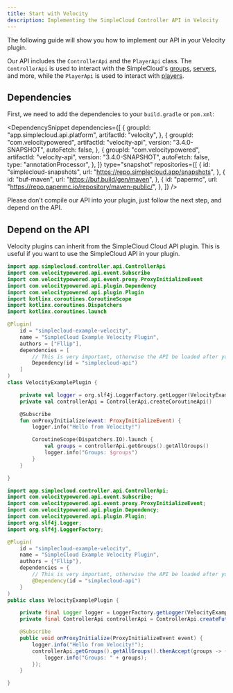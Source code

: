 ```yaml
---
title: Start with Velocity
description: Implementing the SimpleCloud Controller API in Velocity
---
```


The following guide will show you how to implement our API in your Velocity plugin.

Our API includes the `ControllerApi` and the `PlayerApi` class. The `ControllerApi` is used to interact with the SimpleCloud's [groups](/manual/setup/groups), [servers](/manual/setup/servers), and more, while the `PlayerApi` is used to interact with [players](/manual/droplets/player).

## Dependencies

First, we need to add the dependencies to your `build.gradle` or `pom.xml`:

<DependencySnippet
  dependencies={[
    {
      groupId: "app.simplecloud.api.platform",
      artifactId: "velocity",
    },
    {
      groupId: "com.velocitypowered",
      artifactId: "velocity-api",
      version: "3.4.0-SNAPSHOT",
      autoFetch: false,
    },
    {
      groupId: "com.velocitypowered",
      artifactId: "velocity-api",
      version: "3.4.0-SNAPSHOT",
      autoFetch: false,
      type: "annotationProcessor",
    },
  ]}
  type="snapshot"
  repositories={[
    {
      id: "simplecloud-snapshots",
      url: "https://repo.simplecloud.app/snapshots",
    },
    {
      id: "buf-maven",
      url: "https://buf.build/gen/maven",
    },
    {
      id: "papermc",
      url: "https://repo.papermc.io/repository/maven-public/",
    },
  ]}
/>

<Callout type="warn">
  Please don't compile our API into your plugin, just follow the next step, and
  depend on the API.
</Callout>

## Depend on the API

Velocity plugins can inherit from the SimpleCloud Cloud API plugin. This is useful if you want to use the SimpleCloud API in your plugin.

```kotlin tab="Kotlin"
import app.simplecloud.controller.api.ControllerApi
import com.velocitypowered.api.event.Subscribe
import com.velocitypowered.api.event.proxy.ProxyInitializeEvent
import com.velocitypowered.api.plugin.Dependency
import com.velocitypowered.api.plugin.Plugin
import kotlinx.coroutines.CoroutineScope
import kotlinx.coroutines.Dispatchers
import kotlinx.coroutines.launch

@Plugin(
    id = "simplecloud-example-velocity",
    name = "SimpleCloud Example Velocity Plugin",
    authors = ["Fllip"],
    dependencies = [
        // This is very important, otherwise the API be loaded after your plugin
        Dependency(id = "simplecloud-api")
    ]
)
class VelocityExamplePlugin {

    private val logger = org.slf4j.LoggerFactory.getLogger(VelocityExamplePlugin::class.java)
    private val controllerApi = ControllerApi.createCoroutineApi()

    @Subscribe
    fun onProxyInitialize(event: ProxyInitializeEvent) {
        logger.info("Hello from Velocity!")

        CoroutineScope(Dispatchers.IO).launch {
            val groups = controllerApi.getGroups().getAllGroups()
            logger.info("Groups: $groups")
        }
    }

}
```

```java tab="Java"
import app.simplecloud.controller.api.ControllerApi;
import com.velocitypowered.api.event.Subscribe;
import com.velocitypowered.api.event.proxy.ProxyInitializeEvent;
import com.velocitypowered.api.plugin.Dependency;
import com.velocitypowered.api.plugin.Plugin;
import org.slf4j.Logger;
import org.slf4j.LoggerFactory;

@Plugin(
    id = "simplecloud-example-velocity",
    name = "SimpleCloud Example Velocity Plugin",
    authors = {"Fllip"},
    dependencies = {
        // This is very important, otherwise the API be loaded after your plugin
        @Dependency(id = "simplecloud-api")
    }
)
public class VelocityExamplePlugin {

    private final Logger logger = LoggerFactory.getLogger(VelocityExamplePlugin.class);
    private final ControllerApi controllerApi = ControllerApi.createFutureApi();

    @Subscribe
    public void onProxyInitialize(ProxyInitializeEvent event) {
        logger.info("Hello from Velocity!");
        controllerApi.getGroups().getAllGroups().thenAccept(groups -> {
            logger.info("Groups: " + groups);
        });
    }

}
```

